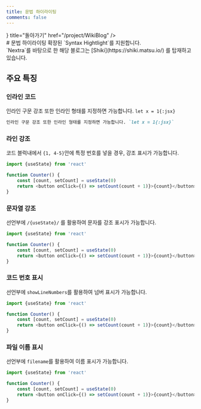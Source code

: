 ```yaml
---
title: 문법 하이라이팅
comments: false
---
```



<Cards>
<Card icon={<Icon.arrow_left/>} title="돌아가기" href="/project/WikiBlog" />
</Cards>

<br/>
# 문법 하이라이팅
확장된 `Syntax Hightlight`를 지원합니다.<br/>
`Nextra`를 바탕으로 한 해당 블로그는 [Shiki](https://shiki.matsu.io/) 를 탑재하고 있습니다.

## 주요 특징

### 인라인 코드

인라인 구문 강조 또한 인라인 형태를 지정하면 가능합니다. `let x = 1{:jsx}`
```md
인라인 구문 강조 또한 인라인 형태를 지정하면 가능합니다. `let x = 1{:jsx}`
```

### 라인 강조
코드 블럭내에서 `{1, 4-5}`안에 특정 번호를 넣을 경우, 강조 표시가 가능합니다.
```js {1, 4-5}
import {useState} from 'react'

function Counter() {
    const [count, setCount] = useState(0)
    return <button onClick={() => setCount(count + 1)}>{count}</button>
}
```

### 문자열 강조
선언부에 `/{useState}/` 를 활용하여 문자를 강조 표시가 가능합니다.
```js /useState/
import {useState} from 'react'

function Counter() {
    const [count, setCount] = useState(0)
    return <button onClick={() => setCount(count + 1)}>{count}</button>
}
```

### 코드 번호 표시
선언부에 `showLineNumbers`를 활용하여 넘버 표시가 가능합니다.
```js showLineNumbers
import {useState} from 'react'

function Counter() {
    const [count, setCount] = useState(0)
    return <button onClick={() => setCount(count + 1)}>{count}</button>
}
```

### 파일 이름 표시
선언부에 `filename`를 활용하여 이름 표시가 가능합니다.
```js filename="파일 이름 표시 예시"
import {useState} from 'react'

function Counter() {
    const [count, setCount] = useState(0)
    return <button onClick={() => setCount(count + 1)}>{count}</button>
}
```